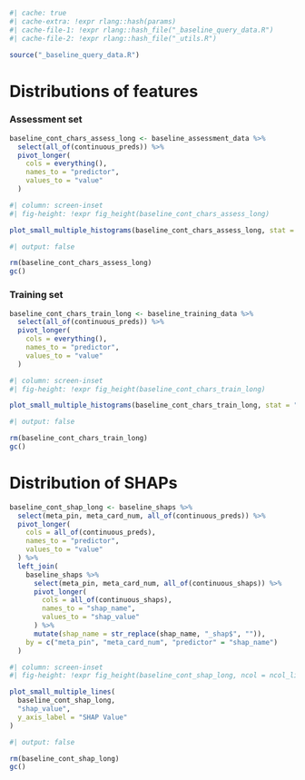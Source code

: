 
```r
#| cache: true
#| cache-extra: !expr rlang::hash(params)
#| cache-file-1: !expr rlang::hash_file("_baseline_query_data.R")
#| cache-file-2: !expr rlang::hash_file("_utils.R")
```

```r
source("_baseline_query_data.R")
```

# Distributions of features

::: {.panel-tabset}

### Assessment set

```r
baseline_cont_chars_assess_long <- baseline_assessment_data %>%
  select(all_of(continuous_preds)) %>%
  pivot_longer(
    cols = everything(),
    names_to = "predictor",
    values_to = "value"
  )
```

```r
#| column: screen-inset
#| fig-height: !expr fig_height(baseline_cont_chars_assess_long)

plot_small_multiple_histograms(baseline_cont_chars_assess_long, stat = "bin")
```

```r
#| output: false

rm(baseline_cont_chars_assess_long)
gc()
```

### Training set

```r
baseline_cont_chars_train_long <- baseline_training_data %>%
  select(all_of(continuous_preds)) %>%
  pivot_longer(
    cols = everything(),
    names_to = "predictor",
    values_to = "value"
  )
```

```r
#| column: screen-inset
#| fig-height: !expr fig_height(baseline_cont_chars_train_long)

plot_small_multiple_histograms(baseline_cont_chars_train_long, stat = "bin")
```

```r
#| output: false

rm(baseline_cont_chars_train_long)
gc()
```

:::

# Distribution of SHAPs

```r
baseline_cont_shap_long <- baseline_shaps %>%
  select(meta_pin, meta_card_num, all_of(continuous_preds)) %>%
  pivot_longer(
    cols = all_of(continuous_preds),
    names_to = "predictor",
    values_to = "value"
  ) %>%
  left_join(
    baseline_shaps %>%
      select(meta_pin, meta_card_num, all_of(continuous_shaps)) %>%
      pivot_longer(
        cols = all_of(continuous_shaps),
        names_to = "shap_name",
        values_to = "shap_value"
      ) %>%
      mutate(shap_name = str_replace(shap_name, "_shap$", "")),
    by = c("meta_pin", "meta_card_num", "predictor" = "shap_name")
  )
```

```r
#| column: screen-inset
#| fig-height: !expr fig_height(baseline_cont_shap_long, ncol = ncol_line)

plot_small_multiple_lines(
  baseline_cont_shap_long,
  "shap_value",
  y_axis_label = "SHAP Value"
)
```

```r
#| output: false

rm(baseline_cont_shap_long)
gc()
```
